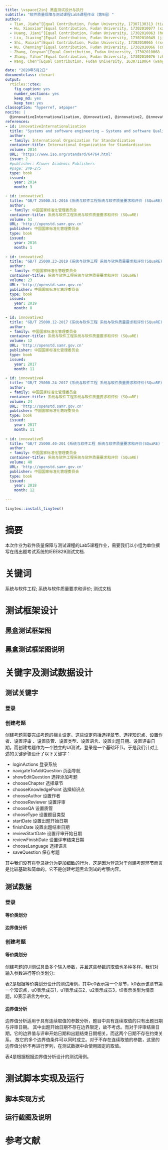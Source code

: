 ```yaml
---
title: \vspace{2in} 黑盒测试设计与执行
subtitle: "软件质量保障与测试课程Lab5课程作业（第9组）"
author:
  - Tian, Jiahe^[Equal Contribution, Fudan University, 17307130313 (tianjh17@fudan.edu.cn)]
  - Hu, Xiaoxiao^[Equal Contribution, Fudan University, 17302010077 (xxhu17@fudan.edu.cn)]
  - Huang, Jiani^[Equal Contribution, Fudan University, 17302010063 (huangjn17@fudan.edu.cn)]
  - Liu, Jiaxing^[Equal Contribution, Fudan University, 17302010049 (jiaxingliu17@fudan.edu.cn)]
  - Shi, Ruixin^[Equal Contribution, Fudan University, 17302010065 (rxshi17@fudan.edu.cn)]
  - Wu, Chenning^[Equal Contribution, Fudan University, 17302010066 (cnwu17@fudan.edu.cn)]
  - Zhang, Cenyuan^[Equal Contribution, Fudan University, 17302010068 (cenyuanzhang17@fudan.edu.cn)]
  - Zhang, Yihan^[Equal Contribution, Fudan University, 17302010076 (zhangyihan17@fudan.edu.cn)]
  - Wang, Chen^[Equal Contribution, Fudan University, 16307110064 (wangc16@fudan.edu.cn)]

date: "2020年5月2日"
documentclass: ctexart
output:
  rticles::ctex:
    fig_caption: yes
    number_sections: yes
    keep_md: yes
    keep_tex: yes
classoption: "hyperref, a4paper"
nocite: |
  @innovativeInternationalisation, @innovative1, @innovative2, @innovative3, @innovative4, @innovative5, @innovative6, @innovative7, @innovative8, @innovative9, @innovative10, @innovative11, @innovative12, @innovative13, @innovative14, @innovative15, @innovative16
references:
- id: innovativeInternationalisation
  title: "Systems and software engineering — Systems and software Quality Requirements and Evaluation (SQuaRE) — Guide to SQuaRE"
  author:
  - family: International Organization for Standardization
  container-title: International Organization for Standardization
  volume: 2014
  URL: 'https://www.iso.org/standard/64764.html'
  issue: 2
  #publisher: Kluwer Academic Publishers
  #page: 249-275
  type: book
  issued:
    year: 2014
    month: 3

- id: innovative1
  title: "GB/T 25000.51-2016《系统与软件工程系统与软件质量要求和评价 (SQuaRE) 第 51 部分 : 就绪可用软件产品 (RUSP) 的质量要求和测试细则》"
  author:
  - family: 中国国家标准化管理委员会
  container-title: 系统与软件工程系统与软件质量要求和评价 (SQuaRE)
  volume: 51
  URL: 'http://openstd.samr.gov.cn'
  publisher: 中国国家标准化管理委员会
  type: book
  issued:
    year: 2016
    month: 1
    
- id: innovative2
  title: "GB/T 25000.23-2019《系统与软件工程 系统与软件质量要求和评价(SQuaRE) 第23部分：系统与软件产品质量测量》"
  author:
  - family: 中国国家标准化管理委员会
  container-title: 系统与软件工程系统与软件质量要求和评价 (SQuaRE)
  volume: 23
  URL: 'http://openstd.samr.gov.cn'
  publisher: 中国国家标准化管理委员会
  type: book
  issued:
    year: 2019
    month: 8
    
- id: innovative3
  title: "GB/T 25000.12-2017《系统与软件工程 系统与软件质量要求和评价(SQuaRE) 第12部分：数据质量模型》"
  author:
  - family: 中国国家标准化管理委员会
  container-title: 系统与软件工程系统与软件质量要求和评价 (SQuaRE)
  volume: 12
  URL: 'http://openstd.samr.gov.cn'
  publisher: 中国国家标准化管理委员会
  type: book
  issued:
    year: 2017
    month: 11
    
- id: innovative4
  title: "GB/T 25000.24-2017《系统与软件工程 系统与软件质量要求和评价(SQuaRE) 第24部分：数据质量测量》"
  author:
  - family: 中国国家标准化管理委员会
  container-title: 系统与软件工程系统与软件质量要求和评价 (SQuaRE)
  volume: 24
  URL: 'http://openstd.samr.gov.cn'
  publisher: 中国国家标准化管理委员会
  type: book
  issued:
    year: 2017
    month: 11
    
- id: innovative5
  title: "GB/T 25000.40-201《系统与软件工程 系统与软件质量要求和评价(SQuaRE) 第40部分：评价过程》"
  author:
  - family: 中国国家标准化管理委员会
  container-title: 系统与软件工程系统与软件质量要求和评价 (SQuaRE)
  volume: 40
  URL: 'http://openstd.samr.gov.cn'
  publisher: 中国国家标准化管理委员会
  type: book
  issued:
    year: 2018
    month: 12
    
---
```


```r
tinytex::install_tinytex()
```

\newpage

\LARGE

\begin{center}
\textbf{黑盒测试设计与执行}
\end{center}

\large
\begin{center}
\textbf{\emph{软件质量保障与测试课程Lab5课程作业}}
\end{center}

# 摘要 {-}

本次作业为软件质量保障与测试课程的Lab5课程作业，需要我们以小组为单位撰写在线出题考试系统的IEEE829测试文档.

# 关键词 {-}

系统与软件工程; 系统与软件质量要求和评价; 测试文档

\normalsize

\newpage

\tableofcontents

\newpage

# 测试框架设计

## 黑盒测试框架图

## 黑盒测试框架图说明

# 关键字及测试数据设计

## 测试关键字
### 登录
### 创建考题
创建考题需要完成考题的相关设定。这些设定包括选择章节、选择知识点、设置作者、设置评审
、设置质管、设置类型、设置语言、设置出题日期、设置评审日期。而创建考题作为一个独立的UI测试，登录是一个基础环节。于是我们针对上述的关键步骤设计了以下关键字：

  - loginActions 登录系统
  - navigateToAddQuestion 页面导航
  - showEditQuestion 选择添加考题
  - chooseChapter 选择章节
  - chooseKnowledgePoint 选择知识点
  - chooseAuthor 设置作者
  - chooseReviewer 设置评审
  - chooseQA 设置质管
  - chooseType 设置题目类型
  - startDate 设置出题开始日期
  - finishDate 设置出题结束日期
  - reviewStartDate 设置评审开始日期
  - reviewFinishDate 设置评审结束日期
  - chooseLanguage 选择语言
  - saveQuestion 保存考题

其中我们没有将登录拆分为更加细致的行为，这是因为登录对于创建考题环节而言是比较基础和简单的。它不是创建考题黑盒测试的考察内容。

## 测试数据

### 登录
#### 等价类划分
#### 边界值分析

### 创建考题
#### 等价类划分

创建考题的UI测试具备多个输入参数，并且这些参数的取值也多种多样。我们对输入参数进行等价类划分:

\begin{table}[!htbp]
  \caption{等价类划分}
  \label{Tab:bookRWCal}
  \centering
  \begin{tabular}{|p{3.5cm}|p{4.9cm}|p{4.1cm}|}
  \hline
  \textbf{输入参数} &\textbf{有效等价类果} &\textbf{无效等价类 }\\
  \hline
  Chapter     & [1]任何章节 	& [2]为空 \\
  \hline
  Knowledge point  & [3]章节下任意知识点 	& [4]为空  \\
  \hline
  Author   & [5]任意用户  	& [6]为空 \\
  \hline
  Reviewer    & [7]除author外用户   	& [8]author \newline [9]为空 \\
  \hline
  QA     & [10]除author，reviewer外用户    	& [11]author或reviewer
\newline [12]为空 \\
  \hline
  Type     & [13]任意类型    	& [14]为空  \\
  \hline
  Start date   & [15]任意日期    	& 16]为空  \\
  \hline
  Finish date      & [17]在开始日期及之后的日期  	& [18]为空 \\
  \hline
  Review start date    & [19]出题开始日期及之后日期    	& [20]为空 \newline [21]出题开始日期之前 \\
  \hline
  Review finish date   & [22]在评审开始日期及之后的日期，并且不早于出题结束日期  	& [23]为空 \newline  [24]出题结束日期之前 \\
  \hline
  Language    & [25]任意语言  	& [26]为空 \\
  \hline
  \end{tabular}
\end{table}

表2是根据等价类划分设计的测试用例，其中c0表示第一个章节，k0表示该章节第一个知识点，u0表示成员1，u1表示成员2，u2表示成员3，t0表示类型为情景题，l0表示语言为中文。

\begin{table}[!htbp]
  \caption{等价类划分测试数据}
  \centering
  \begin{tabular}{|p{0.35cm}|p{1.2cm}|p{0.22cm}|p{0.22cm}|p{0.22cm}|p{0.22cm}|p{0.22cm}|p{0.22cm}|p{0.9cm}|p{0.9cm}|p{0.9cm}|p{0.9cm}|p{0.22cm}|p{0.8cm}|}
  \hline
  \textbf{ID} & \textbf{类} & \multicolumn{11}{c|}{\textbf{输入参数}} & \textbf{预期}  \\ 
  \hline
1   & 1,3,5,7, 10,13,15, 17,19,22, 25 & c0  & k0 & u0 & u1 & u2 & t0  & 2020-05-03 & 2020-05-03 & 2020-05-03 & 2020-05-03 & l0 & 成功   \\
  \hline
2   & 2  & 空 & k0  & u0 & u1 & u2 & t0  & 2020-05-03 & 2020-05-03  
& 2020-05-03 & 2020-05-03 & l0 & 失败   \\
  \hline
3   & 4  & c0 & 空 & u0 & u1 & u2 & t0  & 2020-05-03 & 2020-05-04  
& 2020-05-03 & 2020-05-04 & l0 & 失败   \\
  \hline
4   & 6  & c0 & k0  & 空 & u1 & u2 & t0  & 2020-05-03 & 2020-05-04  
& 2020-05-03 & 2020-05-04 & l0 & 失败   \\
  \hline
5   & 8  & c0 & k0  & u0 & u0 & u2 & t0  & 2020-05-03 & 2020-05-04  
& 2020-05-03 & 2020-05-04 & l0 & 失败   \\
  \hline
6   & 9  & c0 & k0  & u0 & 空 & u2 & t0  & 2020-05-03 & 2020-05-04  
& 2020-05-03 & 2020-05-04 & l0 & 失败   \\
  \hline
7   & 11 & c0 & k0  & u0 & u1 & u1 & t0  & 2020-05-03 & 2020-05-04  
& 2020-05-03 & 2020-05-04 & 0  & 失败   \\
  \hline
8   & 12 & c0 & k0  & u0 & u1 & 空 & t0  & 2020-05-03 & 2020-05-04  
& 2020-05-03 & 2020-05-04 & l0 & 失败   \\
  \hline
9   & 14 & c0 & k0  & u0 & u1 & u2 & 空  & 2020-05-03 & 2020-05-04  
& 2020-05-03 & 2020-05-04 & l0 & 失败   \\
  \hline 
10  & 16 & c0 & k0  & u0 & u1 & u2 & t0  & 空         & 2020-05-04  
& 2020-05-03 & 2020-05-04 & l0 & 失败   \\
  \hline
11  & 18 & c0 & k0  & u0 & u1 & u2 & t0  & 2020-05-03 & 空  
& 2020-05-03 & 2020-05-04 & l0 & 失败   \\
  \hline
12  & 20 & c0 & k0  & u0 & u1 & u2 & t0  & 2020-05-03 & 2020-05-04  
& 空         & 2020-05-04 & l0 & 失败   \\
  \hline
13  & 21 & c0 & k0  & u0 & u1 & u2 & t0  & 2020-05-03 & 2020-05-04  
& 2020-04-30 & 2020-05-04 & l0 & 失败   \\
  \hline
14  & 23 & c0 & k0  & u0 & u1 & u2 & t0  & 2020-05-03 & 2020-05-04  
& 2020-05-03 & 空         & l0 & 失败   \\
  \hline
15  & 24 & c0 & k0  & u0 & u1 & u2 & t0  & 2020-05-03 & 2020-05-04  
& 2020-05-03 & 2020-05-03 & l0 & 失败   \\
  \hline
16  & 26 & 0  & 0  & u0 & u1 & u2 & t0  & 2020-05-03 & 2020-05-04  
& 2020-05-03 & 2020-05-04 & 空 & 失败   \\

  \hline
  \end{tabular}
\end{table}

#### 边界值分析

边界值分析适用于具有连续取值的参数分析，题目中具有连续取值的只有出题日期与评审日期。
其中出题开始日期不存在边界限定，故不考虑。而对于评审结束日期，它的边界值与评审开始日期和出题结束日期相关。而这两个日期不存在约束关系，
故它的多个边界值条件可以同时成立。对于不存在连续取值的参数，这里的边界值分析不再进行罗列，在测试数据中会使用固定的取值。

\begin{table}[!htbp]
  \caption{边界值分析}
  \label{Tab:bookRWCal}
  \centering
  \begin{tabular}{|p{6.0cm}|p{6.5cm}|}
  \hline
  \textbf{输入参数} &\textbf{边界值} \\
  \hline
  Finish date     & [27]与start date相同 	\newline [28] start date后一天 \\
  \hline
  Review start date     & [29]Start date前一天 	\newline [30]与Start date相同  \newline  [31]Start date后一天 \\
  \hline
  Review finish date     & [32]与Review start date相同 	\newline [33]Review start date后一天 \newline [34]Finish date前一天 \newline [35]与Finish date相同  \newline  [36]Finish date后一天\\
  \hline
  \end{tabular}
\end{table}

表4是根据根据边界值分析设计的测试用例。

\begin{table}[!htbp]
  \caption{边界值分析测试数据}
  \centering
  \begin{tabular}{|p{0.35cm}|p{1.2cm}|p{0.22cm}|p{0.22cm}|p{0.22cm}|p{0.22cm}|p{0.22cm}|p{0.22cm}|p{0.9cm}|p{0.9cm}|p{0.9cm}|p{0.9cm}|p{0.22cm}|p{0.8cm}|}
  \hline
  \textbf{ID} & \textbf{类} & \multicolumn{11}{c|}{\textbf{输入参数}} & \textbf{预期}  \\ 
  \hline
17   & 27,30, 32,35 & c0  & k0  & u0 & u1 & u2 & t0  & 2020-05-03 & 2020-05-03 & 2020-05-03 & 2020-05-03 & l0 & 成功   \\
  \hline
18   & 28,31, 33,36 & c0  & k0  & u0 & u1 & u2 & t0  & 2020-05-03 & 2020-05-04 & 2020-05-04 & 2020-05-05 & l0 & 成功   \\
  \hline
19   & 29           & c0  & 空  & u0 & u1 & u2 & t0  & 2020-05-03 & 2020-05-04 & 2020-05-02 & 2020-05-04 & l0 & 失败   \\
  \hline
20   & 34           & c0  & k0  & 空 & u1 & u2 & t0  & 2020-05-03 & 2020-05-04 & 2020-05-03 & 2020-05-03 & l0 & 失败   \\
  \hline
  \end{tabular}
\end{table}

# 测试脚本实现及运行

## 脚本实现方式

## 运行截图及说明



\pagebreak

# 参考文献 {-}
